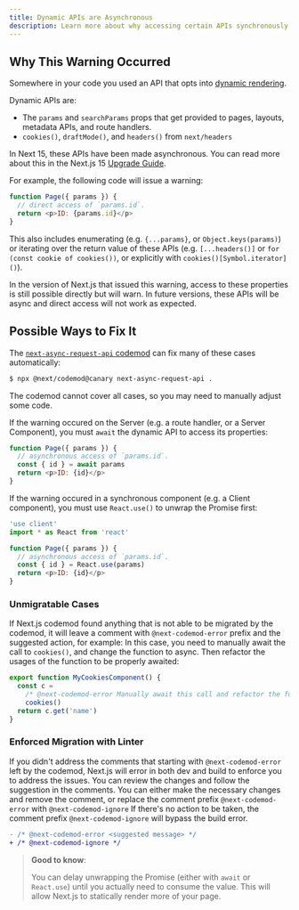 ```yaml
---
title: Dynamic APIs are Asynchronous
description: Learn more about why accessing certain APIs synchronously now warns.
---
```


## Why This Warning Occurred

Somewhere in your code you used an API that opts into [dynamic rendering](/docs/app/building-your-application/rendering/server-components#dynamic-functions).

Dynamic APIs are:

- The `params` and `searchParams` props that get provided to pages, layouts, metadata APIs, and route handlers.
- `cookies()`, `draftMode()`, and `headers()` from `next/headers`

In Next 15, these APIs have been made asynchronous. You can read more about this in the Next.js 15 [Upgrade Guide](/docs/app/building-your-application/upgrading/version-15).

For example, the following code will issue a warning:

```js filename="app/[id]/page.js"
function Page({ params }) {
  // direct access of `params.id`.
  return <p>ID: {params.id}</p>
}
```

This also includes enumerating (e.g. `{...params}`, or `Object.keys(params)`) or iterating over the return
value of these APIs (e.g. `[...headers()]` or `for (const cookie of cookies())`, or explicitly with `cookies()[Symbol.iterator]()`).

In the version of Next.js that issued this warning, access to these properties is still possible directly but will warn.
In future versions, these APIs will be async and direct access will not work as expected.

## Possible Ways to Fix It

The [`next-async-request-api` codemod](/docs/app/building-your-application/upgrading/codemods#next-async-request-api) can fix many of these cases automatically:

```bash
$ npx @next/codemod@canary next-async-request-api .
```

The codemod cannot cover all cases, so you may need to manually adjust some code.

If the warning occured on the Server (e.g. a route handler, or a Server Component),
you must `await` the dynamic API to access its properties:

```js filename="app/[id]/page.js"
function Page({ params }) {
  // asynchronous access of `params.id`.
  const { id } = await params
  return <p>ID: {id}</p>
}
```

If the warning occured in a synchronous component (e.g. a Client component),
you must use `React.use()` to unwrap the Promise first:

```js filename="app/[id]/page.js"
'use client'
import * as React from 'react'

function Page({ params }) {
  // asynchronous access of `params.id`.
  const { id } = React.use(params)
  return <p>ID: {id}</p>
}
```

### Unmigratable Cases

If Next.js codemod found anything that is not able to be migrated by the codemod, it will leave a comment with `@next-codemod-error` prefix and the suggested action, for example:
In this case, you need to manually await the call to `cookies()`, and change the function to async. Then refactor the usages of the function to be properly awaited:

```ts
export function MyCookiesComponent() {
  const c =
    /* @next-codemod-error Manually await this call and refactor the function to be async */
    cookies()
  return c.get('name')
}
```

### Enforced Migration with Linter

If you didn't address the comments that starting with `@next-codemod-error` left by the codemod, Next.js will error in both dev and build to enforce you to address the issues.
You can review the changes and follow the suggestion in the comments. You can either make the necessary changes and remove the comment, or replace the comment prefix `@next-codemod-error` with `@next-codemod-ignore`
If there's no action to be taken, the comment prefix `@next-codemod-ignore` will bypass the build error.

```diff
- /* @next-codemod-error <suggested message> */
+ /* @next-codemod-ignore */
```

> **Good to know**:
>
> You can delay unwrapping the Promise (either with `await` or `React.use`) until you actually need to consume the value.
> This will allow Next.js to statically render more of your page.

